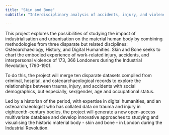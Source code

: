 ```yaml
---
title: "Skin and Bone"
subtitle: "Interdisciplinary analysis of accidents, injury, and violence in industrialising London, 1760-1901"

---
```



This project explores the possibilities of studying the impact of industrialisation and urbanisation on the material human body by combining methodologies from three disparate but related disciplines: Osteoarchaeology, History, and Digital Humanities. Skin and Bone seeks to chart the embodied experience of work-related injury, accidents, and interpersonal violence of 173, 366 Londoners during the Industrial Revolution, 1760-1901. 

To do this, the project will merge ten disparate datasets compiled from criminal, hospital, and osteoarchaeological records to explore the relationships between trauma, injury, and accidents with social demographics, but especially, sex/gender, age and occupational status. 

Led by a historian of the period, with expertise in digital humanities, and an osteoarchaeologist who has collated data on trauma and injury in eighteenth-century bodies, the project will generate a new open-access multivariate database and develop innovative approaches to studying and visualising the historic material body - skin and bone - in London during the Industrial Revolution.